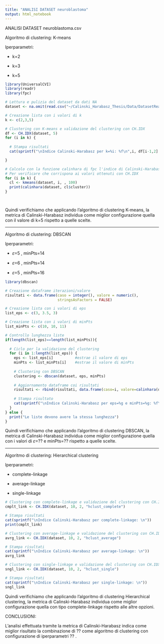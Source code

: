 ```yaml
---
title: "ANALISI DATASET neuroblastoma"
output: html_notebook
---
```


ANALISI DATASET neuroblastoma.csv

Algoritmo di clustering: K-means

Iperparametri:

-   k=2

-   k=3

-   k=5

```r
library(UniversalCVI)
library(readr)
library(fpc)

# Lettura e pulizia del dataset da dati NA
dataset <- na.omit(read.csv("~/Calinski_Harabasz_Thesis/Data/DatasetReali/10_7717_peerj_5665_dataYM2018_neuroblastoma.csv"))

# Creazione lista con i valori di k
k <- c(2,3,5)

# Clustering con K-means e validazione del clustering con CH.IDX
df <- CH.IDX(dataset, 5)
for (i in k) {
  
  # Stampa risultati
  cat(sprintf("\nIndice Calinski-Harabasz per k=%i: %f\n",i, df[i-1,2] ))

}

# Calcolo con la funzione calinhara di fpc l'indice di Calinski-Harabasz
# Per verificare che corrispona ai valori ottenuti con CH.IDX
for (i in k) {
  cl <- kmeans(dataset, i, , 100)
  print(calinhara(dataset, cl$cluster))
}
 



```

Quindi verifichiamo che applicando l'algoritmo di clustering K-means, la metrica di Calinski-Harabasz individua come miglior configurazione quella con il valore di k=5 rispetto a quelle scelte.

------------------------------------------------------------------------

Algoritmo di clustering: DBSCAN

Iperparametri:

-   𝜀=5 , minPts=14

-   𝜀=6 , minPts=14 

-   𝜀=5 , minPts=16 

```r
library(dbscan)

# Creazione dataframe iterazioni/valore
risultati <- data.frame(caso = integer(), valore = numeric(),
                        stringsAsFactors = FALSE)

# Creazione lista con i valori di eps
list_eps <- c(3, 3.5, 3)

# Creazione lista con i valori di minPts
list_minPts <- c(10, 10, 11)

# Controllo lunghezza liste
if(length(list_eps)==length(list_minPts)){
  
  # Ciclo per la validazione del clustering
  for (i in 1:length(list_eps)) { 
    eps <- list_eps[i]          #estrae il valore di eps
    minPts <- list_minPts[i]    #estrae il valore di minPts
    
    # Clustering con DBSCAN 
    clustering <- dbscan(dataset, eps, minPts)
    
    # Aggiornamento dataframe coi risultati
    risultati <- rbind(risultati, data.frame(caso=i, valore=calinhara(dataset, clustering$cluster)))
    
    # Stampa risultato
    cat(sprintf("\nIndice Calinski-Harabasz per eps=%g e minPts=%g: %f\n",eps , minPts, risultati[i,2] ))
  }
} else {
  print("Le liste devono avere la stessa lunghezza")  
}


```

Quindi verifichiamo che applicando l'algoritmo di clustering DBSCAN, la metrica di Calinski-Harabasz individua come miglior configurazione quella con i valori di 𝜀=?? e minPts=??  rispetto a quelle scelte.

------------------------------------------------------------------------

Algoritmo di clustering: Hierarchical clustering

Iperparametri:

-   complete-linkage

-   average-linkage

-   single-linkage

```r

# Clustering con complete-linkage e validazione del clustering con CH.IDX
cmplt_link <- CH.IDX(dataset, 10, 2, "hclust_complete")

# Stampa risultati
cat(sprintf("\nIndice Calinski-Harabasz per complete-linkage: \n"))
print(cmplt_link)

# Clustering con average-linkage e validazione del clustering con CH.IDX
avrg_link <- CH.IDX(dataset, 10, 2, "hclust_average")

# Stampa risultati
cat(sprintf("\nIndice Calinski-Harabasz per average-linkage: \n"))
avrg_link

# Clustering con single-linkage e validazione del clustering con CH.IDX
sngl_link <- CH.IDX(dataset, 10, 2, "hclust_single")

# Stampa risultati
cat(sprintf("\nIndice Calinski-Harabasz per single-linkage: \n"))
sngl_link
```

Quindi verifichiamo che applicando l'algoritmo di clustering Hierarchical clustering, la metrica di Calinski-Harabasz individua come miglior configurazione quella con tipo complete-linkage rispetto alle altre opzioni.

CONCLUSIONI:

L'analisi effettuata tramite la metrica di Calinski-Harabasz indica come miglior risultato la combinazione di ?? come algoritmo di clustering con configurazione di iperparametri ?? .
